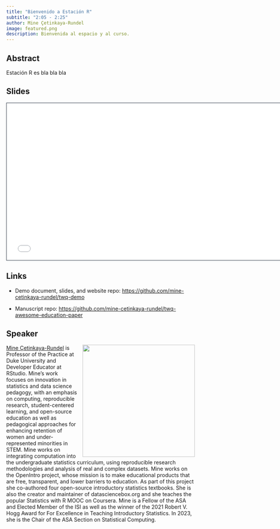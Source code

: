```yaml
---
title: "Bienvenido a Estación R"
subtitle: "2:05 - 2:25"
author: Mine Çetinkaya-Rundel
image: featured.png
description: Bienvenida al espacio y al curso.
---
```


## Abstract

Estación R es bla bla bla

## Slides

```{=html}
<iframe class="slide-deck" src="/talks/1-intro-r/intro-r.html" height="420" width="747" style="border: 1px solid #2e3846;"></iframe>
```
## Links

-   Demo document, slides, and website repo: <https://github.com/mine-cetinkaya-rundel/twq-demo>

-   Manuscript repo: <https://github.com/mine-cetinkaya-rundel/twq-awesome-education-paper>

## Speaker

![](mine.jpeg){style="float: right; padding-left: 10px;" fig-alt="Photo of Mine Çetinkaya-Rundel" width="300"}

[Mine Çetinkaya-Rundel](https://mine-cr.com/) is Professor of the Practice at Duke University and Developer Educator at RStudio. Mine's work focuses on innovation in statistics and data science pedagogy, with an emphasis on computing, reproducible research, student-centered learning, and open-source education as well as pedagogical approaches for enhancing retention of women and under-represented minorities in STEM. Mine works on integrating computation into the undergraduate statistics curriculum, using reproducible research methodologies and analysis of real and complex datasets. Mine works on the OpenIntro project, whose mission is to make educational products that are free, transparent, and lower barriers to education. As part of this project she co-authored four open-source introductory statistics textbooks. She is also the creator and maintainer of datasciencebox.org and she teaches the popular Statistics with R MOOC on Coursera. Mine is a Fellow of the ASA and Elected Member of the ISI as well as the winner of the 2021 Robert V. Hogg Award for For Excellence in Teaching Introductory Statistics. In 2023, she is the Chair of the ASA Section on Statistical Computing.
